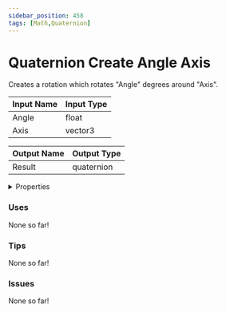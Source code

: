 ```yaml
---
sidebar_position: 458
tags: [Math,Quaternion]
---
```


# Quaternion Create Angle Axis

Creates a rotation which rotates "Angle" degrees around "Axis".




<EsbSvg />

| Input Name | Input Type |
|-----------|-----------|
| Angle | float |
| Axis | vector3 |

| Output Name | Output Type |
|-----------|-----------|
| Result | quaternion |


<details>
  <summary>Properties</summary>
  <div>
    <div>
    <table>
      <thead>
        <tr>
          <th>Is beta required?</th>
          <th>❌</th>
        </tr>
        <tr>
          <th>Is this chip a trolling risk?</th>
          <th>❌</th>
        </tr>
        <tr>
          <th>Chip UUID</th>
          <th>d9096fb3-50c6-42f9-93bb-fc6df63d86a8</th>
        </tr>
      </thead>
    </table>
    </div>
  </div>
</details>

### Uses

None so far!

### Tips

None so far!

### Issues

None so far!